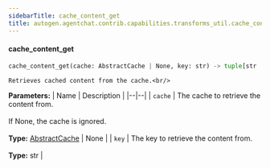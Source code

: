 ```yaml
---
sidebarTitle: cache_content_get
title: autogen.agentchat.contrib.capabilities.transforms_util.cache_content_get
---
```


<code class="doc-symbol doc-symbol-heading doc-symbol-function"></code>
#### cache_content_get

```python
cache_content_get(cache: AbstractCache | None, key: str) -> tuple[str | list[dict[str, Any] | str] | None, ...] | None
```

    Retrieves cached content from the cache.<br/>

<b>Parameters:</b>
| Name | Description |
|--|--|
| `cache` | The cache to retrieve the content from.<br/><br/>If None, the cache is ignored.<br/><br/>**Type:** [AbstractCache](/docs/api-reference/autogen/cache/AbstractCache) \| None |
| `key` | The key to retrieve the content from.<br/><br/>**Type:** str |

<br />